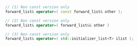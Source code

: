 ```cpp
// (1) Non const version only
forward_list& operator=( const forward_list& other );

// (2) Non const version only
forward_list& operator=( forward_list&& other )

// (3) Non const version only
forward_list& operator=( std::initializer_list<T> ilist );
```
